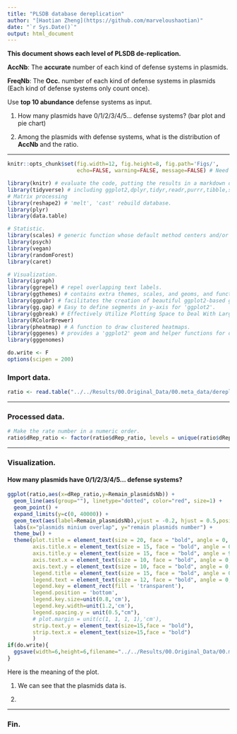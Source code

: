 ```yaml
---
title: "PLSDB database dereplication"
author: "[Haotian Zheng](https://github.com/marveloushaotian)"
date: "`r Sys.Date()`"
output: html_document
---
```


**This document shows each level of PLSDB de-replication.**

**AccNb**: The **accurate** number of each kind of defense systems in plasmids.

**FreqNb**: The **Occ.** number of each kind of defense systems in plasmids (Each kind of defense systems only count once).

Use **top 10 abundance** defense systems as input.

1.  How many plasmids have 0/1/2/3/4/5... defense systems? (bar plot and pie chart)

2.  Among the plasmids with defense systems, what is the distribution of **AccNb** and the ratio.

------------------------------------------------------------------------

```r
knitr::opts_chunk$set(fig.width=12, fig.height=8, fig.path='Figs/',
                      echo=FALSE, warning=FALSE, message=FALSE) # Need to change the path of the plot.

library(knitr) # evaluate the code, putting the results in a markdown document, which can then be converted to a variety of formats with pandoc.
library(tidyverse) # including ggplot2,dplyr,tidyr,readr,purrr,tibble,stringr,forcats.
# Matrix processing
library(reshape2) # 'melt', 'cast' rebuild database.
library(plyr)
library(data.table)

# Statistic.
library(scales) # generic function whose default method centers and/or scales the columns of a numeric matrix.
library(psych)
library(vegan)
library(randomForest)
library(caret)

# Visualization.
library(igraph)
library(ggrepel) # repel overlapping text labels.
library(ggthemes) # contains extra themes, scales, and geoms, and functions for and related to ggplot2.
library(ggpubr) # facilitates the creation of beautiful ggplot2-based graphs.
library(gg.gap) # Easy to define segments in y-axis for 'ggplot2'.
library(ggbreak) # Effectively Utilize Plotting Space to Deal With Large Datasets and Outliers.
library(RColorBrewer)
library(pheatmap) # A function to draw clustered heatmaps.
library(gggenes) # provides a 'ggplot2' geom and helper functions for draw- ing gene arrow maps.
library(gggenomes)

do.write <- F
options(scipen = 200)
```

### Import data.

```r
ratio <- read.table("../../Results/00.Original_Data/00.meta_data/dereplication_ratio.txt", header = T, check.names = F, sep = "\t")
```

------------------------------------------------------------------------

### Processed data.

```r
# Make the rate number in a numeric order.
ratio$dRep_ratio <- factor(ratio$dRep_ratio, levels = unique(ratio$dRep_ratio))
```

------------------------------------------------------------------------

### Visualization.

#### How many plasmids have 0/1/2/3/4/5... defense systems?

```r
ggplot(ratio,aes(x=dRep_ratio,y=Remain_plasmidsNb)) + 
  geom_line(aes(group=""), linetype="dotted", color="red", size=1) + 
  geom_point() +
  expand_limits(y=c(0, 40000)) +
  geom_text(aes(label=Remain_plasmidsNb),vjust = -0.2, hjust = 0.5,position = position_dodge2(width = 0.1, preserve = 'single')) + 
  labs(x="plasmids minium overlap", y="remain plasmids number") + 
  theme_bw() + 
  theme(plot.title = element_text(size = 20, face = "bold", angle = 0, vjust = 0.5, hjust = 0.5),
        axis.title.x = element_text(size = 15, face = "bold", angle = 0, vjust = 0.5, hjust = 0.5),
        axis.title.y = element_text(size = 15, face = "bold", angle = 90, vjust = 0.5, hjust = 0.5),
        axis.text.x = element_text(size = 10, face = "bold", angle = 0, vjust = 0.5, hjust = 0.5),
        axis.text.y = element_text(size = 10, face = "bold", angle = 0, vjust = 0.5, hjust = 0.5),
        legend.title = element_text(size = 15, face = "bold", angle = 0, vjust = 0.5, hjust = 0),
        legend.text = element_text(size = 12, face = "bold", angle = 0, vjust = 0.5, hjust = 0),
        legend.key = element_rect(fill = 'transparent'),
        legend.position = 'bottom',
        legend.key.size=unit(0.8,'cm'),
        legend.key.width=unit(1.2,'cm'),
        legend.spacing.y = unit(0.5,"cm"),
        # plot.margin = unit(c(1, 1, 1, 1),'cm'),
        strip.text.y = element_text(size=15,face = "bold"),
        strip.text.x = element_text(size=15,face = "bold")
        )
if(do.write){
  ggsave(width=6,height=6,filename="../../Results/00.Original_Data/00.meta_data/PLSDB_dRep.pdf",limitsize = FALSE)
}
```


Here is the meaning of the plot.

1.  We can see that the plasmids data is.

2.  


------------------------------------------------------------------------

### Fin.
